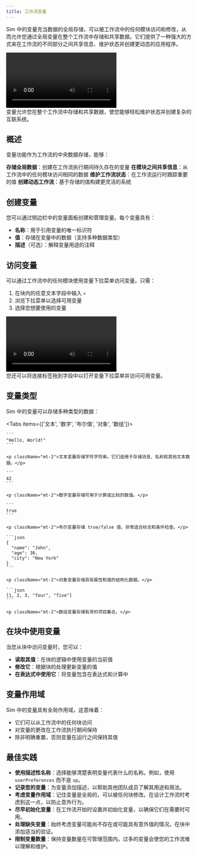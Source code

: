```yaml
---
title: 工作流变量
---
```



Sim 中的变量充当数据的全局存储，可以被工作流中的任何模块访问和修改，从而允许您通过全局变量在整个工作流中存储和共享数据。它们提供了一种强大的方式来在工作流的不同部分之间共享信息、维护状态并创建更动态的应用程序。

<div className="mx-auto w-full overflow-hidden rounded-lg">
  <Video src="variables.mp4" />
</div>

<Callout type="info">
  变量允许您在整个工作流中存储和共享数据，使您能够轻松维护状态并创建复杂的互联系统。
</Callout>

## 概述

变量功能作为工作流的中央数据存储，能够：

<Steps>
  <Step>
    <strong>存储全局数据</strong>：创建在工作流执行期间持久存在的变量
  </Step>
  <Step>
    <strong>在模块之间共享信息</strong>：从工作流中的任何模块访问相同的数据
  </Step>
  <Step>
    <strong>维护工作流状态</strong>：在工作流运行时跟踪重要的值
  </Step>
  <Step>
    <strong>创建动态工作流</strong>：基于存储的值构建更灵活的系统
  </Step>
</Steps>

## 创建变量

您可以通过侧边栏中的变量面板创建和管理变量。每个变量具有：

- **名称**：用于引用变量的唯一标识符
- **值**：存储在变量中的数据（支持多种数据类型）
- **描述**（可选）：解释变量用途的注释

## 访问变量

可以通过工作流中的任何模块使用变量下拉菜单访问变量。只需：

1. 在块内的任意文本字段中输入 `<`
2. 浏览下拉菜单以选择可用变量
3. 选择您想要使用的变量

<div className="mx-auto w-full overflow-hidden rounded-lg">
  <Video src="variables-dropdown.mp4" />
</div>

<Callout>
  您还可以将连接标签拖到字段中以打开变量下拉菜单并访问可用变量。
</Callout>

## 变量类型

Sim 中的变量可以存储多种类型的数据：

<Tabs items={['文本', '数字', '布尔值', '对象', '数组']}>
  <Tab>

    ```
    "Hello, World!"
    ```

    <p className="mt-2">文本变量存储字符字符串。它们适用于存储消息、名称和其他文本数据。</p>
  </Tab>
  <Tab>

    ```
    42
    ```

    <p className="mt-2">数字变量存储可用于计算或比较的数值。</p>
  </Tab>
  <Tab>

    ```
    true
    ```

    <p className="mt-2">布尔变量存储 true/false 值，非常适合标志和条件检查。</p>
  </Tab>
  <Tab>

    ```json
    {
      "name": "John",
      "age": 30,
      "city": "New York"
    }
    ```

    <p className="mt-2">对象变量存储具有属性和值的结构化数据。</p>
  </Tab>
  <Tab>

    ```json
    [1, 2, 3, "four", "five"]
    ```

    <p className="mt-2">数组变量存储有序的项目集合。</p>
  </Tab>
</Tabs>

## 在块中使用变量

当您从块中访问变量时，您可以：

- **读取其值**：在块的逻辑中使用变量的当前值
- **修改它**：根据块的处理更新变量的值
- **在表达式中使用它**：将变量包含在表达式和计算中

## 变量作用域

Sim 中的变量具有全局作用域，这意味着：

- 它们可以从工作流中的任何块访问
- 对变量的更改在工作流执行期间保持
- 除非明确重置，否则变量在运行之间保持其值

## 最佳实践

- **使用描述性名称**：选择能够清楚表明变量代表什么的名称。例如，使用 `userPreferences` 而不是 `up`。
- **记录您的变量**：为变量添加描述，以帮助其他团队成员了解其用途和用法。
- **考虑变量作用域**：记住变量是全局的，可以被任何块修改。在设计工作流时考虑到这一点，以防止意外行为。
- **尽早初始化变量**：在工作流开始时设置并初始化变量，以确保它们在需要时可用。
- **处理缺失变量**：始终考虑变量可能尚不存在或可能具有意外值的情况。在块中添加适当的验证。
- **限制变量数量**：保持变量数量在可管理范围内。过多的变量会使您的工作流难以理解和维护。
